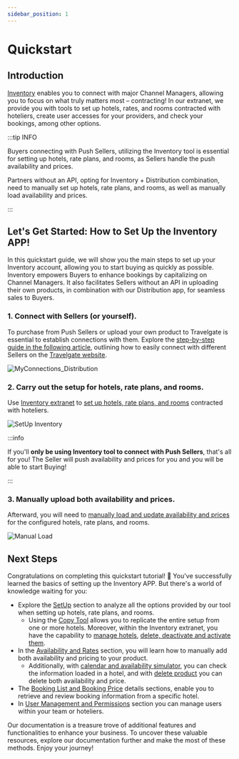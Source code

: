 ```yaml
---
sidebar_position: 1
---
```


# Quickstart

## Introduction

[Inventory](https://inventory.xmltravelgate.com/Account/Login?ReturnUrl=%2f) enables you to connect with major Channel Managers, allowing you to focus on what truly matters most – contracting! In our extranet, we provide you with tools to set up hotels, rates, and rooms contracted with hoteliers, create user accesses for your providers, and check your bookings, among other options.

:::tip INFO


Buyers connecting with Push Sellers, utilizing the Inventory tool is essential for setting up hotels, rate plans, and rooms, as Sellers handle the push availability and prices.

Partners without an API, opting for Inventory + Distribution combination, need to manually set up hotels, rate plans, and rooms, as well as manually load availability and prices.

:::

## Let's Get Started: How to Set Up the Inventory APP!

In this quickstart guide, we will show you the main steps to set up your Inventory account, allowing you to start buying as quickly as possible. Inventory empowers Buyers to enhance bookings by capitalizing on Channel Managers. It also facilitates Sellers without an API in uploading their own products, in combination with our Distribution app, for seamless sales to Buyers.

### 1. Connect with Sellers (or yourself).

To purchase from Push Sellers or upload your own product to Travelgate is essential to establish connections with them. Explore the [step-by-step guide in the following article](/kb/platform/app-features/connections/my-connections/guick-guide-to-auto-activations), outlining how to easily connect with different Sellers on the [Travelgate website](https://app.travelgate.com/connections/myconnections).

![MyConnections_Distribution](https://storage.travelgate.com/docs/MyConnections_Distribution.png)


### 2. Carry out the setup for hotels, rate plans, and rooms.

Use [Inventory extranet](https://inventory.xmltravelgate.com/Account/Login?ReturnUrl=%2f) to [set up hotels, rate plans, and rooms](../inventory/extranet/set-up/setup) contracted with hoteliers.

![SetUp Inventory](https://storage.travelgate.com/docs/setup-inventory.png)


:::info

If you'll **only be using Inventory tool to connect with Push Sellers**, that's all for you! The Seller will push availability and prices for you and you will be able to start Buying! 

:::

### 3. Manually upload both availability and prices.

Afterward, you will need to [manually load and update availability and prices](../inventory/extranet/availability-and-rates/manual-load/overview) for the configured hotels, rate plans, and rooms.

![Manual Load](https://storage.travelgate.com/docs/ManualLoad.png)


## Next Steps

Congratulations on completing this quickstart tutorial! 🎉 You've successfully learned the basics of setting up the Inventory APP. But there's a world of knowledge waiting for you:

- Explore the [SetUp](../inventory/extranet/set-up/setup) section to analyze all the options provided by our tool when setting up hotels, rate plans, and rooms.
    - Using the [Copy Tool](../inventory/extranet/set-up/copy-tool) allows you to replicate the entire setup from one or more hotels. Moreover, within the Inventory extranet, you have the capability to [manage hotels](../inventory/extranet/set-up/hotels-management), [delete, deactivate and activate them](../inventory/extranet/set-up/delete-deactivate-activate).
- In the [Availability and Rates](../inventory/extranet/availability-and-rates/manual-load/overview) section, you will learn how to manually add both availability and pricing to your product.
    - Additionally, with [calendar and availability simulator](../inventory/extranet/availability-and-rates/calendar-and-availability), you can check the information loaded in a hotel, and with [delete product](../inventory/extranet/availability-and-rates/delete-product) you can delete both availability and price.  
- The [Booking List and Booking Price](../inventory/extranet/booking-management/booking-list-and-price-details) details sections, enable you to retrieve and review booking information from a specific hotel.
- In [User Management and Permissions](../inventory/extranet/user-management/overview) section you can manage users within your team or hoteliers.

Our documentation is a treasure trove of additional features and functionalities to enhance your business. To uncover these valuable resources, explore our documentation further and make the most of these methods. Enjoy your journey!